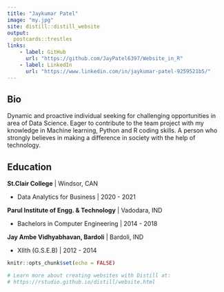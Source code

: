 ```yaml
---
title: "Jaykumar Patel"
image: "my.jpg"
site: distill::distill_website
output:
  postcards::trestles
links:
    - label: GitHub
      url: "https://github.com/JayPatel6397/Website_in_R"
    - label: LinkedIn
      url: "https://www.linkedin.com/in/jaykumar-patel-9259521b5/"
---
```

 
## Bio

  Dynamic and proactive individual seeking for challenging opportunities in area of Data Science. Eager to contribute to the team project with my knowledge in Machine learning, Python and R coding skills. A person who strongly believes in making a difference in society with the help of technology.

## Education

**St.Clair College** \| Windsor, CAN

-   Data Analytics for Business \| 2020 - 2021

**Parul Institute of Engg. & Technology** \| Vadodara, IND

-   Bachelors in Computer Engineering \| 2014 - 2018

**Jay Ambe Vidhyabhavan, Bardoli** \| Bardoli, IND

-   XIIth (G.S.E.B) \| 2012 - 2014


```r
knitr::opts_chunk$set(echo = FALSE)

# Learn more about creating websites with Distill at:
# https://rstudio.github.io/distill/website.html

```
